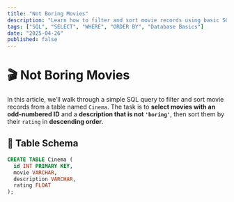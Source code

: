 ```yaml
---
title: "Not Boring Movies"
description: "Learn how to filter and sort movie records using basic SQL conditions. We'll select only movies with odd-numbered IDs and non-boring descriptions, ordered by rating."
tags: ["SQL", "SELECT", "WHERE", "ORDER BY", "Database Basics"]
date: "2025-04-26"
published: false
---
```



# 🎬 Not Boring Movies

In this article, we’ll walk through a simple SQL query to filter and sort movie records from a table named `Cinema`. The task is to **select movies with an odd-numbered ID** and a **description that is not `'boring'`**, then sort them by their `rating` in **descending order**.

## 🧾 Table Schema

```sql
CREATE TABLE Cinema (
  id INT PRIMARY KEY,
  movie VARCHAR,
  description VARCHAR,
  rating FLOAT
);
```